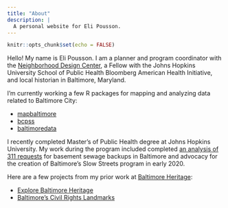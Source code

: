 ```yaml
---
title: "About"
description: |
  A personal website for Eli Pousson.
---
```


```r
knitr::opts_chunk$set(echo = FALSE)
```

Hello! My name is Eli Pousson. I am a planner and program coordinator with the [Neighborhood Design Center](https://ndc-md.org/), a Fellow with the Johns Hopkins University School of Public Health Bloomberg American Health Initiative, and local historian in Baltimore, Maryland.

I'm currently working a few R packages for mapping and analyzing data related to Baltimore City:

- [mapbaltimore](https://elipousson.github.io/mapbaltimore/)
- [bcpss](https://elipousson.github.io/bcpss/)
- [baltimoredata](https://elipousson.github.io/baltimoredata/)

I recently completed Master's of Public Health degree at Johns Hopkins University. My work during the program included completed [an analysis of 311 requests](https://elipousson.github.io/sewage-backups/index.html) for basement sewage backups in Baltimore and advocacy for the creation of Baltimore's Slow Streets program in early 2020.

Here are a few projects from my prior work at [Baltimore Heritage](https://baltimoreheritage.org):

- [Explore Baltimore Heritage](https://explore.baltimoreheritage.org/)
- [Baltimore’s Civil Rights Landmarks](https://baltimoreheritage.github.io/civil-rights-heritage/)
